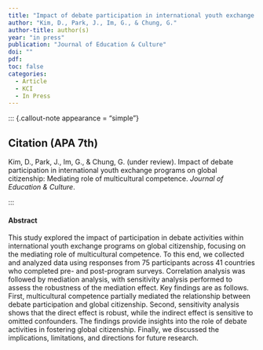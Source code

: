 ```yaml
---
title: "Impact of debate participation in international youth exchange programs on global citizenship: Mediating role of multicultural competence"
author: "Kim, D., Park, J., Im, G., & Chung, G."
author-title: author(s)
year: "in press"
publication: "Journal of Education & Culture"
doi: ""
pdf: 
toc: false
categories:
  - Article
  - KCI
  - In Press
---
```


::: {.callout-note appearance = "simple"}

## Citation (APA 7th)

Kim, D., Park, J., Im, G., & Chung, G. (under review). Impact of debate participation in international youth exchange programs on global citizenship: Mediating role of multicultural competence. *Journal of Education & Culture*.

:::

#### Abstract

This study explored the impact of participation in debate activities within international youth exchange programs on global citizenship, focusing on the mediating role of multicultural competence. To this end, we collected and analyzed data using responses from 75 participants across 41 countries who completed pre- and post-program surveys. Correlation analysis was followed by mediation analysis, with sensitivity analysis performed to assess the robustness of the mediation effect. Key findings are as follows. First, multicultural competence partially mediated the relationship between debate participation and global citizenship. Second, sensitivity analysis shows that the direct effect is robust, while the indirect effect is sensitive to omitted confounders. The findings provide insights into the role of debate activities in fostering global citizenship. Finally, we discussed the implications, limitations, and directions for future research.